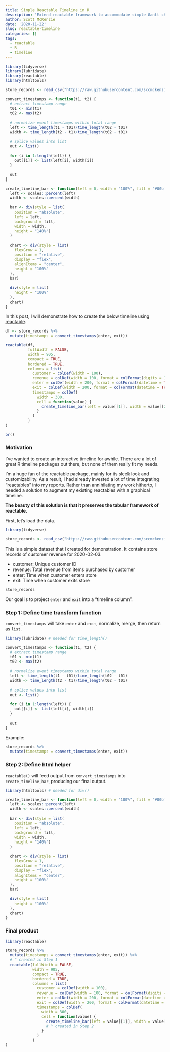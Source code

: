 ```yaml
---
title: Simple Reactable Timeline in R
description: 'Extend reactable framework to accommodate simple Gantt chart'
author: Scott McKenzie
date: '2020-11-22'
slug: reactable-timeline
categories: []
tags: 
  - reactable
  - R
  - timeline
---
```



```r
library(tidyverse)
library(lubridate)
library(reactable)
library(htmltools)
```


```r
store_records <- read_csv("https://raw.githubusercontent.com/sccmckenzie/reactable-timeline/master/customer_df.csv")

convert_timestamps <- function(t1, t2) {
  # extract timestamp range
  t01 <- min(t1)
  t02 <- max(t2)
  
  # normalize event timestamps within total range
  left <- time_length(t1 - t01)/time_length(t02 - t01)
  width <- time_length(t2 - t1)/time_length(t02 - t01)
  
  # splice values into list
  out <- list()
  
  for (i in 1:length(left)) {
    out[[i]] <- list(left[i], width[i])
  }
  
  out
}

create_timeline_bar <- function(left = 0, width = "100%", fill = "#00bfc4") {
  left <- scales::percent(left)
  width <- scales::percent(width)
  
  bar <- div(style = list(
    position = "absolute",
    left = left,
    background = fill,
    width = width,
    height = "140%")
  )
  
  chart <- div(style = list(
    flexGrow = 1,
    position = "relative",
    display = "flex",
    alignItems = "center",
    height = "100%"
  ), 
  bar)
  
  div(style = list(
    height = "100%"
  ), 
  chart)
}
```

In this post, I will demonstrate how to create the below timeline using [reactable](https://glin.github.io/reactable/).

```r
df <- store_records %>% 
  mutate(timestamps = convert_timestamps(enter, exit))

reactable(df,
          fullWidth = FALSE,
          width = 905,
          compact = TRUE,
          bordered = TRUE,
          columns = list(
            customer = colDef(width = 100),
            revenue = colDef(width = 100, format = colFormat(digits = 1)),
            enter = colDef(width = 200, format = colFormat(datetime = TRUE)),
            exit = colDef(width = 200, format = colFormat(datetime = TRUE)),
            timestamps = colDef(
              width = 300,
              cell = function(value) {
                create_timeline_bar(left = value[[1]], width = value[[2]])
              }
            )
          )
)
```

```r
br()
```

### Motivation

I've wanted to create an interactive timeline for awhile. There are a lot of great R timeline packages out there, but none of them really fit my needs. 

I'm a huge fan of the reactable package, mainly for its sleek look and customizability. As a result, I had already invested a lot of time integrating "reactables" into my reports. Rather than annihilating my work hitherto, I needed a solution to augment my existing reactables with a graphical timeline.

**The beauty of this solution is that it preserves the tabular framework of reactable.**

First, let's load the data.

```r
library(tidyverse)

store_records <- read_csv("https://raw.githubusercontent.com/sccmckenzie/reactable-timeline/master/customer_df.csv")
```

This is a simple dataset that I created for demonstration. It contains store records of customer revenue for 2020-02-03.

* customer: Unique customer ID
* revenue: Total revenue from items purchased by customer
* enter: Time when customer enters store
* exit: Time when customer exits store

```r
store_records
```

Our goal is to project `enter` and `exit` into a "timeline column".

### Step 1: Define time transform function

`convert_timestamps` will take `enter` and `exit`, normalize, merge, then return as `list`.

```r
library(lubridate) # needed for time_length()

convert_timestamps <- function(t1, t2) {
  # extract timestamp range
  t01 <- min(t1)
  t02 <- max(t2)
  
  # normalize event timestamps within total range
  left <- time_length(t1 - t01)/time_length(t02 - t01)
  width <- time_length(t2 - t1)/time_length(t02 - t01)
  
  # splice values into list
  out <- list()
  
  for (i in 1:length(left)) {
    out[[i]] <- list(left[i], width[i])
  }
  
  out
}
```

Example:
```r
store_records %>% 
  mutate(timestamps = convert_timestamps(enter, exit))
```

### Step 2: Define html helper

`reactable()` will feed output from `convert_timestamps` into `create_timeline_bar`, producing our final output.

```r
library(htmltools) # needed for div()

create_timeline_bar <- function(left = 0, width = "100%", fill = "#00bfc4") {
  left <- scales::percent(left)
  width <- scales::percent(width)
  
  bar <- div(style = list(
    position = "absolute",
    left = left,
    background = fill,
    width = width,
    height = "140%")
  )
  
  chart <- div(style = list(
    flexGrow = 1,
    position = "relative",
    display = "flex",
    alignItems = "center",
    height = "100%"
  ), 
  bar)
  
  div(style = list(
    height = "100%"
  ), 
  chart)
}
```

### Final product

```r
library(reactable)

store_records %>% 
  mutate(timestamps = convert_timestamps(enter, exit)) %>% 
  # ^ created in Step 1
  reactable(fullWidth = FALSE,
            width = 905,
            compact = TRUE,
            bordered = TRUE,
            columns = list(
              customer = colDef(width = 100),
              revenue = colDef(width = 100, format = colFormat(digits = 1)),
              enter = colDef(width = 200, format = colFormat(datetime = TRUE)),
              exit = colDef(width = 200, format = colFormat(datetime = TRUE)),
              timestamps = colDef(
                width = 300,
                cell = function(value) {
                  create_timeline_bar(left = value[[1]], width = value[[2]])
                  # ^ created in Step 2
                }
              )
            )
)
```

